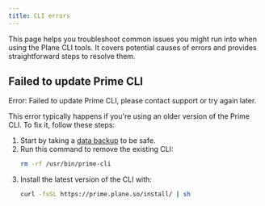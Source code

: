 ```yaml
---
title: CLI errors
---
```


This page helps you troubleshoot common issues you might run into when using the Plane CLI tools. It covers potential causes of errors and provides straightforward steps to resolve them.

## Failed to update Prime CLI

<div style={{color:"red"}}> 
    Error: Failed to update Prime CLI, please contact support or try again later.
</div>

This error typically happens if you're using an older version of the Prime CLI. To fix it, follow these steps:

1. Start by taking a [data backup](/self-hosting/manage/backup-restore#backup-data) to be safe.
2. Run this command to remove the existing CLI:
    ```bash
    rm -rf /usr/bin/prime-cli
    ```
3. Install the latest version of the CLI with:
    ```bash
    curl -fsSL https://prime.plane.so/install/ | sh
    ```